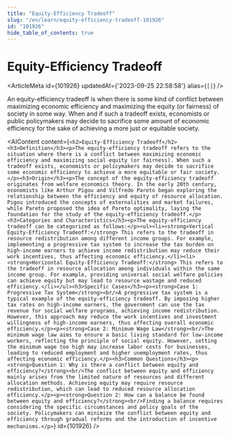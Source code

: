 ```yaml
---
title: "Equity-Efficiency Tradeoff"
slug: "/en/learn/equity-efficiency-tradeoff-101926"
id: "101926"
hide_table_of_contents: true
---
```



# Equity-Efficiency Tradeoff

<ArticleMeta id={101926} updatedAt={'2023-09-25 22:58:58'} alias={`[]`} />
<div className='border-solid border-b border-t-0 my-4 border-[var(--ifm-color-gray-300)]' />

An equity-efficiency tradeoff is when there is some kind of conflict between maximizing economic efficiency and maximizing the equity (or fairness) of society in some way. When and if such a tradeoff exists, economists or public policymakers may decide to sacrifice some amount of economic efficiency for the sake of achieving a more just or equitable society.

<AIContent content={`<h2>Equity-Efficiency Tradeoff</h2><h3>Definition</h3><p>The equity-efficiency tradeoff refers to the situation where there is a conflict between maximizing economic efficiency and maximizing social equity (or fairness). When such a tradeoff exists, economists or policymakers may decide to sacrifice some economic efficiency to achieve a more equitable or fair society.</p><h3>Origin</h3><p>The concept of the equity-efficiency tradeoff originates from welfare economics theory. In the early 20th century, economists like Arthur Pigou and Vilfredo Pareto began exploring the relationship between the efficiency and equity of resource allocation. Pigou introduced the concepts of externalities and market failures, while Pareto proposed the idea of Pareto optimality, laying the foundation for the study of the equity-efficiency tradeoff.</p><h3>Categories and Characteristics</h3><p>The equity-efficiency tradeoff can be categorized as follows:</p><ul><li><strong>Vertical Equity-Efficiency Tradeoff:</strong> This refers to the tradeoff in resource redistribution among different income groups. For example, implementing a progressive tax system to increase the tax burden on high-income earners to achieve income redistribution may reduce their work incentives, thus affecting economic efficiency.</li><li><strong>Horizontal Equity-Efficiency Tradeoff:</strong> This refers to the tradeoff in resource allocation among individuals within the same income group. For example, providing universal social welfare policies can achieve equity but may lead to resource wastage and reduced efficiency.</li></ul><h3>Specific Cases</h3><p><strong>Case 1: Progressive Tax System</strong><br/>A progressive tax system is a typical example of the equity-efficiency tradeoff. By imposing higher tax rates on high-income earners, the government can use the tax revenue for social welfare programs, achieving income redistribution. However, this approach may reduce the work incentives and investment willingness of high-income earners, thus affecting overall economic efficiency.</p><p><strong>Case 2: Minimum Wage Law</strong><br/>The minimum wage law aims to ensure a basic living standard for low-income workers, reflecting the principle of social equity. However, setting the minimum wage too high may increase labor costs for businesses, leading to reduced employment and higher unemployment rates, thus affecting economic efficiency.</p><h3>Common Questions</h3><p><strong>Question 1: Why is there a conflict between equity and efficiency?</strong><br/>The conflict between equity and efficiency mainly arises from the limited nature of resources and different allocation methods. Achieving equity may require resource redistribution, which can lead to reduced resource allocation efficiency.</p><p><strong>Question 2: How can a balance be found between equity and efficiency?</strong><br/>Finding a balance requires considering the specific circumstances and policy goals of the society. Policymakers can minimize the conflict between equity and efficiency through gradual reforms and the introduction of incentive mechanisms.</p>`} id={101926} />
